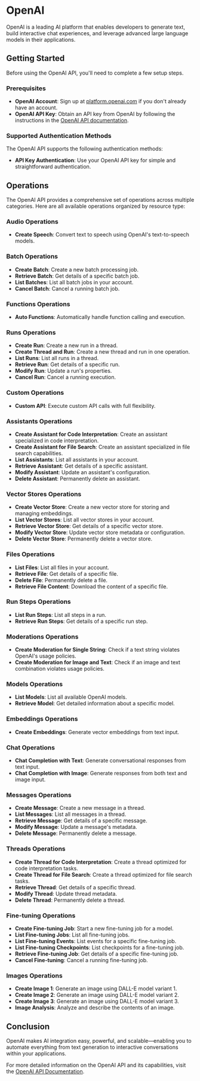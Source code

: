 # OpenAI

OpenAI is a leading AI platform that enables developers to generate text, build interactive chat experiences, and leverage advanced large language models in their applications.

## Getting Started

Before using the OpenAI API, you'll need to complete a few setup steps.

### Prerequisites

- **OpenAI Account**: Sign up at <a href="https://platform.openai.com/signup" target="_blank">platform.openai.com</a> if you don't already have an account.
- **OpenAI API Key**: Obtain an API key from OpenAI by following the instructions in the <a href="https://platform.openai.com/docs/guides/api-keys" target="_blank">OpenAI API documentation</a>.

### Supported Authentication Methods

The OpenAI API supports the following authentication methods:

- **API Key Authentication**: Use your OpenAI API key for simple and straightforward authentication.

## Operations

The OpenAI API provides a comprehensive set of operations across multiple categories. Here are all available operations organized by resource type:

### Audio Operations
- **Create Speech**: Convert text to speech using OpenAI's text-to-speech models.

### Batch Operations
- **Create Batch**: Create a new batch processing job.
- **Retrieve Batch**: Get details of a specific batch job.
- **List Batches**: List all batch jobs in your account.
- **Cancel Batch**: Cancel a running batch job.

### Functions Operations
- **Auto Functions**: Automatically handle function calling and execution.

### Runs Operations
- **Create Run**: Create a new run in a thread.
- **Create Thread and Run**: Create a new thread and run in one operation.
- **List Runs**: List all runs in a thread.
- **Retrieve Run**: Get details of a specific run.
- **Modify Run**: Update a run's properties.
- **Cancel Run**: Cancel a running execution.

### Custom Operations
- **Custom API**: Execute custom API calls with full flexibility.

### Assistants Operations
- **Create Assistant for Code Interpretation**: Create an assistant specialized in code interpretation.
- **Create Assistant for File Search**: Create an assistant specialized in file search capabilities.
- **List Assistants**: List all assistants in your account.
- **Retrieve Assistant**: Get details of a specific assistant.
- **Modify Assistant**: Update an assistant's configuration.
- **Delete Assistant**: Permanently delete an assistant.

### Vector Stores Operations
- **Create Vector Store**: Create a new vector store for storing and managing embeddings.
- **List Vector Stores**: List all vector stores in your account.
- **Retrieve Vector Store**: Get details of a specific vector store.
- **Modify Vector Store**: Update vector store metadata or configuration.
- **Delete Vector Store**: Permanently delete a vector store.

### Files Operations
- **List Files**: List all files in your account.
- **Retrieve File**: Get details of a specific file.
- **Delete File**: Permanently delete a file.
- **Retrieve File Content**: Download the content of a specific file.

### Run Steps Operations
- **List Run Steps**: List all steps in a run.
- **Retrieve Run Steps**: Get details of a specific run step.

### Moderations Operations
- **Create Moderation for Single String**: Check if a text string violates OpenAI's usage policies.
- **Create Moderation for Image and Text**: Check if an image and text combination violates usage policies.

### Models Operations
- **List Models**: List all available OpenAI models.
- **Retrieve Model**: Get detailed information about a specific model.

### Embeddings Operations
- **Create Embeddings**: Generate vector embeddings from text input.

### Chat Operations
- **Chat Completion with Text**: Generate conversational responses from text input.
- **Chat Completion with Image**: Generate responses from both text and image input.

### Messages Operations
- **Create Message**: Create a new message in a thread.
- **List Messages**: List all messages in a thread.
- **Retrieve Message**: Get details of a specific message.
- **Modify Message**: Update a message's metadata.
- **Delete Message**: Permanently delete a message.

### Threads Operations
- **Create Thread for Code Interpretation**: Create a thread optimized for code interpretation tasks.
- **Create Thread for File Search**: Create a thread optimized for file search tasks.
- **Retrieve Thread**: Get details of a specific thread.
- **Modify Thread**: Update thread metadata.
- **Delete Thread**: Permanently delete a thread.

### Fine-tuning Operations
- **Create Fine-tuning Job**: Start a new fine-tuning job for a model.
- **List Fine-tuning Jobs**: List all fine-tuning jobs.
- **List Fine-tuning Events**: List events for a specific fine-tuning job.
- **List Fine-tuning Checkpoints**: List checkpoints for a fine-tuning job.
- **Retrieve Fine-tuning Job**: Get details of a specific fine-tuning job.
- **Cancel Fine-tuning**: Cancel a running fine-tuning job.

### Images Operations
- **Create Image 1**: Generate an image using DALL-E model variant 1.
- **Create Image 2**: Generate an image using DALL-E model variant 2.
- **Create Image 3**: Generate an image using DALL-E model variant 3.
- **Image Analysis**: Analyze and describe the contents of an image.

## Conclusion

OpenAI makes AI integration easy, powerful, and scalable—enabling you to automate everything from text generation to interactive conversations within your applications.

For more detailed information on the OpenAI API and its capabilities, visit the <a href="https://platform.openai.com/docs" target="_blank" >OpenAI API Documentation</a>.